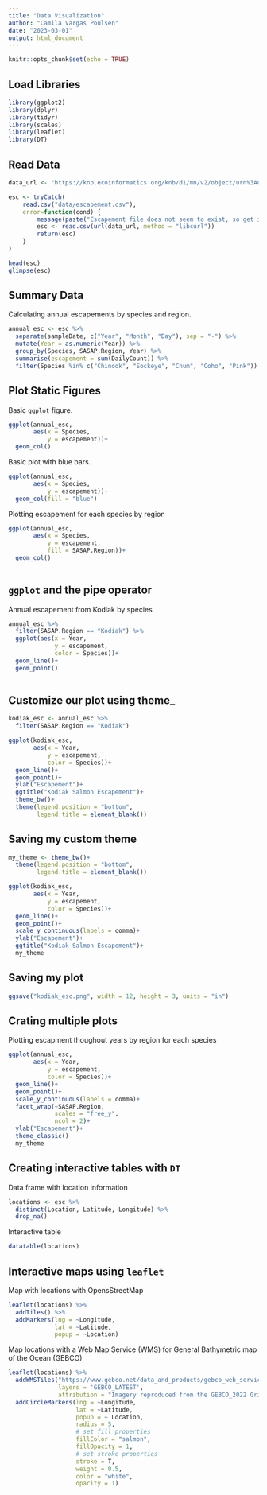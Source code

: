 ```yaml
---
title: "Data Visualization"
author: "Camila Vargas Poulsen"
date: "2023-03-01"
output: html_document
---
```


```r
knitr::opts_chunk$set(echo = TRUE)
```

## Load Libraries

```r
library(ggplot2)
library(dplyr)
library(tidyr)
library(scales)
library(leaflet)
library(DT)
```

## Read Data

```r
data_url <- "https://knb.ecoinformatics.org/knb/d1/mn/v2/object/urn%3Auuid%3Af119a05b-bbe7-4aea-93c6-85434dcb1c5e"

esc <- tryCatch(
    read.csv("data/escapement.csv"),
    error=function(cond) {
        message(paste("Escapement file does not seem to exist, so get it from the KNB."))
        esc <- read.csv(url(data_url, method = "libcurl"))
        return(esc)
    }
)

head(esc)
glimpse(esc)
```


## Summary Data
Calculating annual escapements by species and region.

```r
annual_esc <- esc %>% 
  separate(sampleDate, c("Year", "Month", "Day"), sep = "-") %>% 
  mutate(Year = as.numeric(Year)) %>% 
  group_by(Species, SASAP.Region, Year) %>% 
  summarise(escapement = sum(DailyCount)) %>% 
  filter(Species %in% c("Chinook", "Sockeye", "Chum", "Coho", "Pink"))

```


## Plot Static Figures

Basic `ggplot` figure.

```r
ggplot(annual_esc,
       aes(x = Species,
           y = escapement))+
  geom_col()
```

Basic plot with blue bars.

```r
ggplot(annual_esc,
       aes(x = Species,
           y = escapement))+
  geom_col(fill = "blue")
```


Plotting escapement for each species by region

```r
ggplot(annual_esc,
       aes(x = Species,
           y = escapement,
           fill = SASAP.Region))+
  geom_col()
  
```

## `ggplot` and the pipe operator

Annual escapement from Kodiak by species

```r
annual_esc %>% 
  filter(SASAP.Region == "Kodiak") %>% 
  ggplot(aes(x = Year,
             y = escapement,
             color = Species))+
  geom_line()+
  geom_point()
  
```


## Customize our plot using theme_

```r
kodiak_esc <- annual_esc %>% 
  filter(SASAP.Region == "Kodiak")
```

```r
ggplot(kodiak_esc,
       aes(x = Year,
           y = escapement,
           color = Species))+
  geom_line()+
  geom_point()+
  ylab("Escapement")+
  ggtitle("Kodiak Salmon Escapement")+
  theme_bw()+
  theme(legend.position = "bottom",
        legend.title = element_blank())

```


## Saving my custom theme

```r
my_theme <- theme_bw()+
  theme(legend.position = "bottom",
        legend.title = element_blank())
```

```r
ggplot(kodiak_esc,
       aes(x = Year,
           y = escapement,
           color = Species))+
  geom_line()+
  geom_point()+
  scale_y_continuous(labels = comma)+
  ylab("Escapement")+
  ggtitle("Kodiak Salmon Escapement")+
  my_theme

```


## Saving my plot

```r
ggsave("kodiak_esc.png", width = 12, height = 3, units = "in")
```

## Crating multiple plots
Plotting escapment thoughout years by region for each species

```r
ggplot(annual_esc,
       aes(x = Year,
           y = escapement,
           color = Species))+
  geom_line()+
  geom_point()+
  scale_y_continuous(labels = comma)+
  facet_wrap(~SASAP.Region,
             scales = "free_y",
             ncol = 2)+
  ylab("Escapement")+
  theme_classic()
  my_theme
```

## Creating interactive tables with `DT`

Data frame with location information
```r
locations <- esc %>% 
  distinct(Location, Latitude, Longitude) %>% 
  drop_na()
```


Interactive table

```r
datatable(locations)
```


## Interactive maps using `leaflet`
Map with locations with OpensStreetMap

```r
leaflet(locations) %>% 
  addTiles() %>% 
  addMarkers(lng = ~Longitude,
             lat = ~Latitude,
             popup = ~Location)
```

Map locations with a Web Map Service (WMS) for General Bathymetric map of the Ocean (GEBCO)

```r

leaflet(locations) %>% 
  addWMSTiles("https://www.gebco.net/data_and_products/gebco_web_services/web_map_service/mapserv?request=getmap&service=wms&BBOX=-90,-180,90,360&crs=EPSG:4326&format=image/jpeg&layers=gebco_latest&width=1200&height=600&version=1.3.0",
              layers = 'GEBCO_LATEST',
              attribution = "Imagery reproduced from the GEBCO_2022 Grid, WMS 1.3.0 GetMap, www.gebco.net") %>%
  addCircleMarkers(lng = ~Longitude,
                   lat = ~Latitude,
                   popup = ~ Location,
                   radius = 5,
                   # set fill properties
                   fillColor = "salmon",
                   fillOpacity = 1,
                   # set stroke properties
                   stroke = T,
                   weight = 0.5,
                   color = "white",
                   opacity = 1)

```


